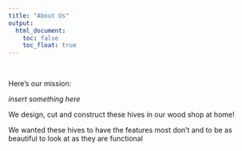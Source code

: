 ```yaml
---
title: "About Us"
output: 
  html_document:
    toc: false
    toc_float: true
---
```


<br>

Here's our mission:

*insert something here*

We design, cut and construct these hives in our wood shop at home!   

We wanted these hives to have the features most don’t and to be as beautiful to look at as they are functional 
